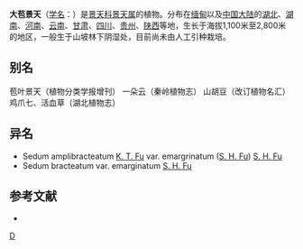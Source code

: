 {{Speciesbox 
| genus = Sedum
| species = amplibracteatum
| authority = [[傅坤俊|K. T. Fu]]
| subdivision_ranks =[[变种|变种]]
| subdivision =
* 大苞景天 ''S. a.'' var. ''amplibracteatum''
* [[凹叶大苞景天|凹叶大苞景天]] ''S. a.'' var. ''emarginatum''
}}

'''大苞景天'''（[[学名|学名]]：{{lang|la|''Sedum amplibracteatum''}}）是[[景天科|景天科]][[景天属|景天属]]的植物。分布在[[缅甸|缅甸]]以及[[中国大陆|中国大陆]]的[[湖北|湖北]]、[[湖南|湖南]]、[[河南|河南]]、[[云南|云南]]、[[甘肃|甘肃]]、[[四川|四川]]、[[贵州|贵州]]、[[陕西|陕西]]等地，生长于海拔1,100米至2,800米的地区，一般生于山坡林下阴湿处，目前尚未由人工引种栽培。

== 别名 ==
苞叶景天（植物分类学报增刊） 一朵云（秦岭植物志） 山胡豆（改订植物名汇） 鸡爪七、活血草（湖北植物志）

== 异名 ==
* Sedum amplibracteatum [[傅坤俊|K. T. Fu]] var. emargrinatum ([[傅书遐|S. H. Fu]]) [[傅书遐|S. H. Fu]]
* Sedum bracteatum var. emarginatum [[傅书遐|S. H. Fu]]

== 参考文献 ==
{{refbegin}}
* {{cite web| url =http://www.bioinfo.cn/db05/KmzwSpecies.php?action=view&id=6209| title =大苞景天（原变种）| work =中国高等植物数据库全库| publisher =中国科学院微生物研究所| author =昆明植物研究所| accessdate =2009-02-25| deadurl =yes| archiveurl =https://web.archive.org/web/20160305034508/http://www.bioinfo.cn/db05/KmzwSpecies.php?action=view&id=6209| archivedate =2016-03-05}}
{{refend}}
{{Taxonbar|from=Q10937703}}

{{DEFAULTSORT:Sedum amplibracteatum}}
[[Category:景天属|D]]


{{Crassulaceae-stub}}